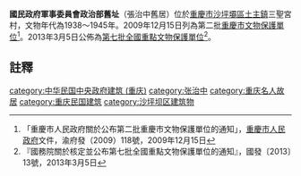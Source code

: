{{msg:重慶市文物保護單位
|名稱 = 國民政府軍事委員會政治部舊址暨張治中舊居
|編號 = 154
|圖片 = 
|級別 = 6
|分類 = 
|時代 = 1938年-1945年
|地点 = [[沙坪壩區|沙坪壩區]][[土主鎮|土主鎮]]三聖宮村
|坐標 = 
|登錄 = 2009年12月15日
}}
{{msg:重慶市文物保護單位
|名稱 = 國民政府軍事委員會政治部舊址
|編號 = 1870
|圖片 = 
|級別 = 107
|分類 = 
|時代 = 1938～1945年
|地点 = [[重慶市|重慶市]][[沙坪壩區|沙坪壩區]]
|坐標 =
|登錄 = 2013年3月5日
}}
'''國民政府軍事委員會政治部舊址'''（張治中舊居）位於[[重慶市|重慶市]][[沙坪壩區|沙坪壩區]][[土主鎮|土主鎮]]三聖宮村，文物年代為1938～1945年。2009年12月15日列為第二批[[重慶市文物保護單位|重慶市文物保護單位]]<ref>「重慶市人民政府關於公布第二批重慶市文物保護單位的通知」，[[重慶市人民政府|重慶市人民政府]]文件，渝府發（2009）118號，2009年12月15日</ref>。2013年3月5日公佈為[[第七批全國重點文物保護單位|第七批全國重點文物保護單位]]<ref>『國務院關於核定並公布第七批全國重點文物保護單位的通知』，國發〔2013〕13號，2013年3月5日</ref>。

==註釋==
{{reflist}}

{{重慶全國重點文物保護單位}}
[[category:中华民国中央政府建筑_(重庆)|category:中华民国中央政府建筑 (重庆)]]
[[category:张治中|category:张治中]]
[[category:重庆名人故居|category:重庆名人故居]]
[[category:重庆民国建筑|category:重庆民国建筑]]
[[category:沙坪坝区建筑物|category:沙坪坝区建筑物]]